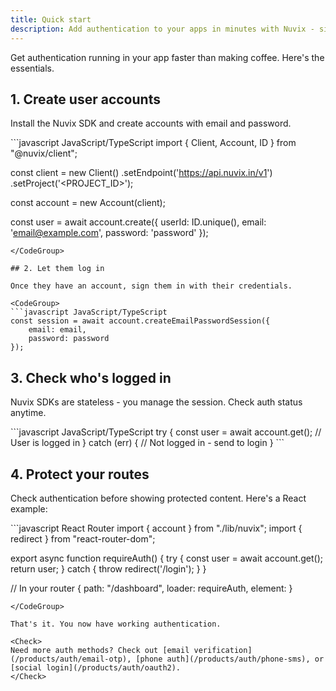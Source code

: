 ```yaml
---
title: Quick start
description: Add authentication to your apps in minutes with Nuvix - simple signup & login that just works.
---
```


Get authentication running in your app faster than making coffee. Here's the essentials.

## 1. Create user accounts

Install the Nuvix SDK and create accounts with email and password.

<CodeGroup>
```javascript JavaScript/TypeScript
import { Client, Account, ID } from "@nuvix/client";

const client = new Client()
    .setEndpoint('https://api.nuvix.in/v1')
    .setProject('<PROJECT_ID>');

const account = new Account(client);

const user = await account.create({
    userId: ID.unique(), 
    email: 'email@example.com', 
    password: 'password'
});
```
</CodeGroup>

## 2. Let them log in

Once they have an account, sign them in with their credentials.

<CodeGroup>
```javascript JavaScript/TypeScript
const session = await account.createEmailPasswordSession({
    email: email, 
    password: password
});
```
</CodeGroup>

## 3. Check who's logged in

Nuvix SDKs are stateless - you manage the session. Check auth status anytime.

<CodeGroup>
```javascript JavaScript/TypeScript
try {
    const user = await account.get();
    // User is logged in
} catch (err) {
    // Not logged in - send to login
}
```
</CodeGroup>

## 4. Protect your routes

Check authentication before showing protected content. Here's a React example:

<CodeGroup>
```javascript React Router
import { account } from "./lib/nuvix";
import { redirect } from "react-router-dom";

export async function requireAuth() {
  try {
    const user = await account.get();
    return user;
  } catch {
    throw redirect('/login');
  }
}

// In your router
{
  path: "/dashboard",
  loader: requireAuth,
  element: <Dashboard />
}
```
</CodeGroup>

That's it. You now have working authentication.

<Check>
Need more auth methods? Check out [email verification](/products/auth/email-otp), [phone auth](/products/auth/phone-sms), or [social login](/products/auth/oauth2).
</Check>
